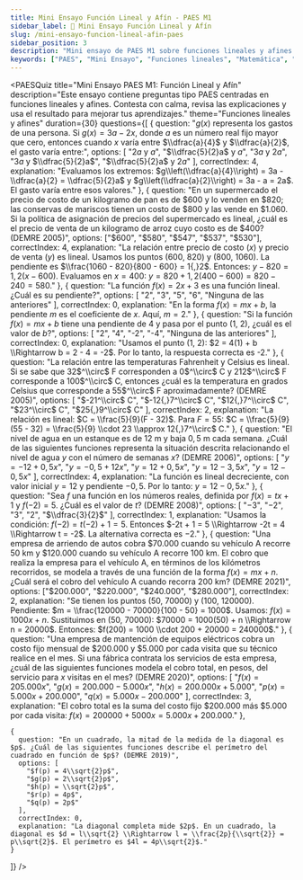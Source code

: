 ```yaml
---
title: Mini Ensayo Función Lineal y Afín - PAES M1
sidebar_label: 🧠 Mini Ensayo Función Lineal y Afín
slug: /mini-ensayo-funcion-lineal-afin-paes
sidebar_position: 3
description: "Mini ensayo de PAES M1 sobre funciones lineales y afines. Contiene preguntas tipo PAES centradas en este eje."
keywords: ["PAES", "Mini Ensayo", "Funciones lineales", "Matemática", "Funciones", "Ejercicios"]
---
```



<PAESQuiz
  title="Mini Ensayo PAES M1: Función Lineal y Afín"
  description="Este ensayo contiene preguntas tipo PAES centradas en funciones lineales y afines. Contesta con calma, revisa las explicaciones y usa el resultado para mejorar tus aprendizajes."
  theme="Funciones lineales y afines"
  duration={30}
  questions={[
    {
      question: "$g(x)$ representa los gastos de una persona. Si $g(x) = 3a - 2x$, donde $a$ es un número real fijo mayor que cero, entonces cuando $x$ varía entre $\\dfrac{a}{4}$ y $\\dfrac{a}{2}$, el gasto varía entre:",
      options: [
        "$2a$ y $a$",
        "$\\dfrac{5}{2}a$ y $a$",
        "$3a$ y $2a$",
        "$3a$ y $\\dfrac{5}{2}a$",
        "$\\dfrac{5}{2}a$ y $2a$"
      ],
      correctIndex: 4,
      explanation: "Evaluamos los extremos: $g\\left(\\dfrac{a}{4}\\right) = 3a - \\dfrac{a}{2} = \\dfrac{5}{2}a$ y $g\\left(\\dfrac{a}{2}\\right) = 3a - a = 2a$. El gasto varía entre esos valores."
    },
    {
    question: "En un supermercado el precio de costo de un kilogramo de pan es de $\$600$ y lo venden en $\$820$; las conservas de mariscos tienen un costo de $\$800$ y las vende en $\$1.060$. Si la política de asignación de precios del supermercado es lineal, ¿cuál es el precio de venta de un kilogramo de arroz cuyo costo es de $\$400$? (DEMRE 2005)",
    options: ["$\$600$", "$\$580$", "$\$547$", "$\$537$", "$\$530$"],
    correctIndex: 4,
    explanation: "La relación entre precio de costo ($x$) y precio de venta ($y$) es lineal. Usamos los puntos (600, 820) y (800, 1060). La pendiente es $\\frac{1060 - 820}{800 - 600} = 1{,}2$. Entonces: $y - 820 = 1{,}2(x - 600)$. Evaluamos en $x = 400$: $y = 820 + 1{,}2(400 - 600) = 820 - 240 = 580$."
    },
    {
      question: "La función $f(x) = 2x + 3$ es una función lineal. ¿Cuál es su pendiente?",
      options: [
        "2",
        "3",
        "5",
        "6",
        "Ninguna de las anteriores"
      ],
      correctIndex: 0,
      explanation: "En la forma $f(x) = mx + b$, la pendiente $m$ es el coeficiente de $x$. Aquí, $m = 2$."
    },
    {
      question: "Si la función $f(x) = mx + b$ tiene una pendiente de 4 y pasa por el punto (1, 2), ¿cuál es el valor de $b$?",
      options: [
        "2",
        "4",
        "-2",
        "-4",
        "Ninguna de las anteriores"
      ],
      correctIndex: 0,
      explanation: "Usamos el punto (1, 2): $2 = 4(1) + b \\Rightarrow b = 2 - 4 = -2$. Por lo tanto, la respuesta correcta es -2."
    },
    {
      question: "La relación entre las temperaturas Fahrenheit y Celsius es lineal. Si se sabe que 32$^\\circ$ F corresponden a 0$^\\circ$ C y 212$^\\circ$ F corresponde a 100$^\\circ$ C, entonces ¿cuál es la temperatura en grados Celsius que corresponde a 55$^\\circ$ F aproximadamente? (DEMRE 2005)",
      options: [
        "$-21^\\circ$ C",
        "$-12{,}7^\\circ$ C",
        "$12{,}7^\\circ$ C",
        "$23^\\circ$ C",
        "$25{,}9^\\circ$ C"
      ],
      correctIndex: 2,
      explanation: "La relación es lineal: $C = \\frac{5}{9}(F - 32)$. Para $F = 55$: $C = \\frac{5}{9}(55 - 32) = \\frac{5}{9} \\cdot 23 \\approx 12{,}7^\\circ$ C."
    },
    {
      question: "El nivel de agua en un estanque es de $12$ m y baja $0,5$ m cada semana. ¿Cuál de las siguientes funciones representa la situación descrita relacionando el nivel de agua $y$ con el número de semanas $x$? (DEMRE 2006)",
      options: [
        "$y=-12+0{,}5x$",
        "$y=-0{,}5+12x$",
        "$y=12+0{,}5x$",
        "$y=12-3{,}5x$",
        "$y=12-0{,}5x$"
      ],
      correctIndex: 4,
      explanation: "La función es lineal decreciente, con valor inicial $y = 12$ y pendiente $-0{,}5$. Por lo tanto: $y = 12 - 0{,}5x$."
    },
    {
      question: "Sea $f$ una función en los números reales, definida por $f(x) = tx + 1$ y $f(-2) = 5$. ¿Cuál es el valor de $t$? (DEMRE 2008)",
      options: [
        "$-3$",
        "$-2$",
        "3",
        "2",
        "$\\dfrac{3}{2}$"
      ],
      correctIndex: 1,
      explanation: "Usamos la condición: $f(-2) = t(-2) + 1 = 5$. Entonces $-2t + 1 = 5 \\Rightarrow -2t = 4 \\Rightarrow t = -2$. La alternativa correcta es $-2$."
    },
    {
      question: "Una empresa de arriendo de autos cobra $\$70.000$ cuando su vehículo A recorre 50 km y $\$120.000$ cuando su vehículo A recorre 100 km. El cobro que realiza la empresa para el vehículo A, en términos de los kilómetros recorridos, se modela a través de una función de la forma $f(x) = mx + n$. ¿Cuál será el cobro del vehículo A cuando recorra 200 km? (DEMRE 2021)",
      options: ["$\$200.000$", "$\$220.000$", "$\$240.000$", "$\$280.000$"],
      correctIndex: 2,
      explanation: "Se tienen los puntos (50, 70000) y (100, 120000). Pendiente: $m = \\frac{120000 - 70000}{100 - 50} = 1000$. Usamos: $f(x) = 1000x + n$. Sustituimos en (50, 70000): $70000 = 1000(50) + n \\Rightarrow n = 20000$. Entonces: $f(200) = 1000 \\cdot 200 + 20000 = 240000$."
    },
    {
      question: "Una empresa de mantención de equipos eléctricos cobra un costo fijo mensual de $\$200.000$ y $\$5.000$ por cada visita que su técnico realice en el mes. Si una fábrica contrata los servicios de esta empresa, ¿cuál de las siguientes funciones modela el cobro total, en pesos, del servicio para $x$ visitas en el mes? (DEMRE 2020)",
      options: [
        "$f(x) = 205.000x$",
        "$g(x) = 200.000 - 5.000x$",
        "$h(x) = 200.000x + 5.000$",
        "$p(x) = 5.000x + 200.000$",
        "$q(x) = 5.000x - 200.000$"
      ],
      correctIndex: 3,
      explanation: "El cobro total es la suma del costo fijo $\$200.000$ más $\$5.000$ por cada visita: $f(x) = 200000 + 5000x = 5.000x + 200.000$."
    },

    {
      question: "En un cuadrado, la mitad de la medida de la diagonal es $p$. ¿Cuál de las siguientes funciones describe el perímetro del cuadrado en función de $p$? (DEMRE 2019)",
      options: [
        "$f(p) = 4\\sqrt{2}p$",
        "$g(p) = 2\\sqrt{2}p$",
        "$h(p) = \\sqrt{2}p$",
        "$r(p) = 4p$",
        "$q(p) = 2p$"
      ],
      correctIndex: 0,
      explanation: "La diagonal completa mide $2p$. En un cuadrado, la diagonal es $d = l\\sqrt{2} \\Rightarrow l = \\frac{2p}{\\sqrt{2}} = p\\sqrt{2}$. El perímetro es $4l = 4p\\sqrt{2}$."
    }

    
  ]}
/>